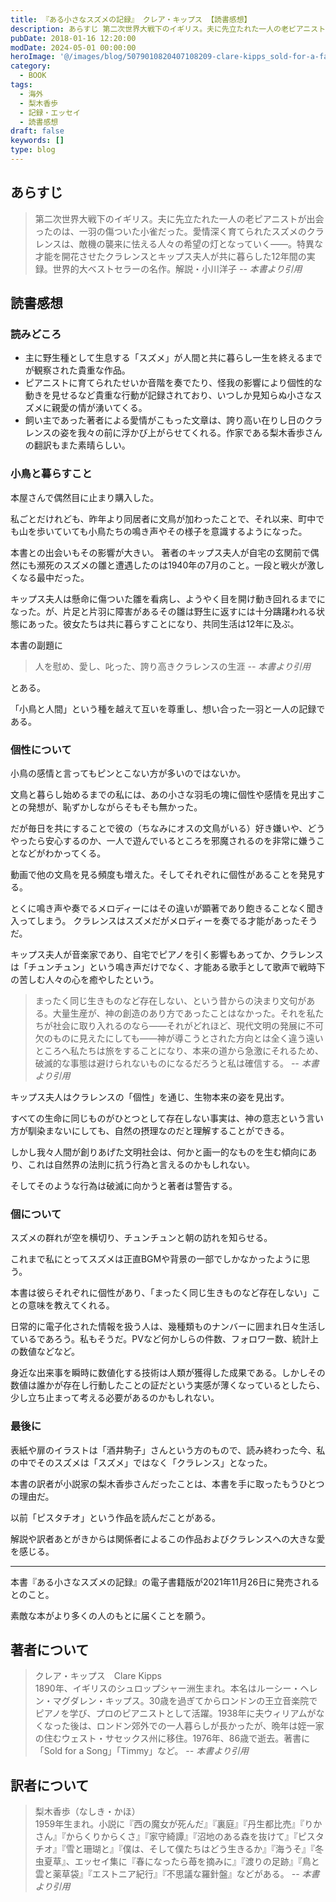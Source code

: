 ```yaml
---
title: 『ある小さなスズメの記録』 クレア・キップス 【読書感想】
description: あらすじ 第二次世界大戦下のイギリス。夫に先立たれた一人の老ピアニストが出会ったのは、一羽の傷ついた小雀だった。愛情深く育てられたスズメのクラレンスは、敵機の襲来に怯える人々の希望の灯となっていく――。特異な才能を開花させたクラレンスとキップス夫人が共に暮らした12年間の実録。世界的大ベストセラーの名作。
pubDate: 2018-01-16 12:20:00
modDate: 2024-05-01 00:00:00
heroImage: '@/images/blog/5079010820407108209-clare-kipps_sold-for-a-farthing.webp'
category:
  - BOOK
tags:
  - 海外
  - 梨木香歩
  - 記録・エッセイ
  - 読書感想
draft: false
keywords: []
type: blog
---
```



## あらすじ

> 第二次世界大戦下のイギリス。夫に先立たれた一人の老ピアニストが出会ったのは、一羽の傷ついた小雀だった。愛情深く育てられたスズメのクラレンスは、敵機の襲来に怯える人々の希望の灯となっていく――。特異な才能を開花させたクラレンスとキップス夫人が共に暮らした12年間の実録。世界的大ベストセラーの名作。解説・小川洋子 <cite>-- 本書より引用</cite>

## 読書感想

### 読みどころ

- 主に野生種として生息する「スズメ」が人間と共に暮らし一生を終えるまでが観察された貴重な作品。
- ピアニストに育てられたせいか音階を奏でたり、怪我の影響により個性的な動きを見せるなど貴重な行動が記録されており、いつしか見知らぬ小さなスズメに親愛の情が湧いてくる。
- 飼い主であった著者による愛情がこもった文章は、誇り高い在りし日のクラレンスの姿を我々の前に浮かび上がらせてくれる。作家である梨木香歩さんの翻訳もまた素晴らしい。

### 小鳥と暮らすこと

本屋さんで偶然目に止まり購入した。

私ごとだけれども、昨年より同居者に文鳥が加わったことで、それ以来、町中でも山を歩いていても小鳥たちの鳴き声やその様子を意識するようになった。

本書との出会いもその影響が大きい。 著者のキップス夫人が自宅の玄関前で偶然にも瀕死のスズメの雛と遭遇したのは1940年の7月のこと。一段と戦火が激しくなる最中だった。

キップス夫人は懸命に傷ついた雛を看病し、ようやく目を開け動き回れるまでになった。が、片足と片羽に障害があるその雛は野生に返すには十分躊躇われる状態にあった。彼女たちは共に暮らすことになり、共同生活は12年に及ぶ。

本書の副題に

> 人を慰め、愛し、叱った、誇り高きクラレンスの生涯 <cite>-- 本書より引用</cite>

とある。

「小鳥と人間」という種を越えて互いを尊重し、想い合った一羽と一人の記録である。

### 個性について

小鳥の感情と言ってもピンとこない方が多いのではないか。

文鳥と暮らし始めるまでの私には、あの小さな羽毛の塊に個性や感情を見出すことの発想が、恥ずかしながらそもそも無かった。

だが毎日を共にすることで彼の（ちなみにオスの文鳥がいる）好き嫌いや、どうやったら安心するのか、一人で遊んでいるところを邪魔されるのを非常に嫌うことなどがわかってくる。

動画で他の文鳥を見る頻度も増えた。そしてそれぞれに個性があることを発見する。

とくに鳴き声や奏でるメロディーにはその違いが顕著であり飽きることなく聞き入ってしまう。 クラレンスはスズメだがメロディーを奏でる才能があったそうだ。

キップス夫人が音楽家であり、自宅でピアノを引く影響もあってか、クラレンスは「チュンチュン」という鳴き声だけでなく、才能ある歌手として歌声で戦時下の苦しむ人々の心を癒やしたという。

> まったく同じ生きものなど存在しない、という昔からの決まり文句がある。大量生産が、神の創造のあり方であったことはなかった。それを私たちが社会に取り入れるのなら――それがどれほど、現代文明の発展に不可欠のものに見えたにしても――神が導こうとされた方向とは全く違う遠いところへ私たちは旅をすることになり、本来の道から急激にそれるため、破滅的な事態は避けられないものになるだろうと私は確信する。 <cite>-- 本書より引用</cite>

キップス夫人はクラレンスの「個性」を通じ、生物本来の姿を見出す。

すべての生命に同じものがひとつとして存在しない事実は、神の意志という言い方が馴染まないにしても、自然の摂理なのだと理解することができる。

しかし我々人間が創りあげた文明社会は、何かと画一的なものを生む傾向にあり、これは自然界の法則に抗う行為と言えるのかもしれない。

そしてそのような行為は破滅に向かうと著者は警告する。

### 個について

スズメの群れが空を横切り、チュンチュンと朝の訪れを知らせる。

これまで私にとってスズメは正直BGMや背景の一部でしかなかったように思う。

本書は彼らそれぞれに個性があり、「まったく同じ生きものなど存在しない」ことの意味を教えてくれる。

日常的に電子化された情報を扱う人は、幾種類ものナンバーに囲まれ日々生活しているであろう。私もそうだ。PVなど何かしらの件数、フォロワー数、統計上の数値などなど。

身近な出来事を瞬時に数値化する技術は人類が獲得した成果である。しかしその数値は誰かが存在し行動したことの証だという実感が薄くなっているとしたら、少し立ち止まって考える必要があるのかもしれない。

### 最後に

表紙や扉のイラストは「酒井駒子」さんという方のもので、読み終わった今、私の中でそのスズメは「スズメ」ではなく「クラレンス」となった。

本書の訳者が小説家の梨木香歩さんだったことは、本書を手に取ったもうひとつの理由だ。

以前「ピスタチオ」という作品を読んだことがある。

<BlogCard
  title='『ピスタチオ』 梨木香歩 【読書感想・あらすじ】'
  description='ピスタチオ (ちくま文庫)  梨木香歩のあらすじと感想。小説「ピスタチオ」とは。東京の武蔵野(吉祥寺、井之頭公園と思われる)で老犬と二人暮らしを送る女性「棚」が目に見えない言葉にできない多くを瑞々しく感じ取る様に魅せられる。棚が取材の仕事で訪れたアフリカ・ウガンダでは予想もしない生命に溢れた'
  url='https://www.neputa-note.net/2017/02/blog-post/'
  domain='www.neputa-note.net'
/>

解説や訳者あとがきからは関係者によるこの作品およびクラレンスへの大きな愛を感じる。

<div class='not-prose'>
  <div data-vc_mylinkbox_id='886754448'></div>
</div>

<hr />

<Alert type='info' content='※追記：2021/11/19' />

本書『ある小さなスズメの記録』の電子書籍版が2021年11月26日に発売されるとのこと。

素敵な本がより多くの人のもとに届くことを願う。

<div class='not-prose'>
  <div data-vc_mylinkbox_id='887536015'></div>
</div>

## 著者について

> クレア・キップス　Clare Kipps<br />
> 1890年、イギリスのシュロップシャー洲生まれ。本名はルーシー・ヘレン・マグダレン・キップス。30歳を過ぎてからロンドンの王立音楽院でピアノを学び、プロのピアニストとして活躍。1938年に夫ウィリアムがなくなった後は、ロンドン郊外での一人暮らしが長かったが、晩年は姪一家の住むウェスト・サセックス州に移住。1976年、86歳で逝去。著書に「Sold for a Song」「Timmy」など。 <cite>-- 本書より引用</cite>

## 訳者について

> 梨木香歩（なしき・かほ）<br />
> 1959年生まれ。小説に『西の魔女が死んだ』『裏庭』『丹生都比売』『りかさん』『からくりからくさ』『家守綺譚』『沼地のある森を抜けて』『ピスタチオ』『雪と珊瑚と』『僕は、そして僕たちはどう生きるか』『海うそ』『冬虫夏草』、エッセイ集に『春になったら苺を摘みに』『渡りの足跡』『鳥と雲と薬草袋』『エストニア紀行』『不思議な羅針盤』などがある。 <cite>-- 本書より引用</cite>
